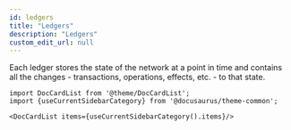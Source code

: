```yaml
---
id: ledgers
title: "Ledgers"
description: "Ledgers"
custom_edit_url: null
---
```




Each ledger stores the state of the network at a point in time and contains all the changes - transactions, operations, effects, etc. - to that state.



```mdx-code-block
import DocCardList from '@theme/DocCardList';
import {useCurrentSidebarCategory} from '@docusaurus/theme-common';

<DocCardList items={useCurrentSidebarCategory().items}/>
```
      
